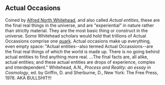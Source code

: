 ==Actual Occasions==
Coined by [[wikipedia:Alfred North Whitehead|Alfred North Whitehead]], and also called ''Actual entities'', these are the final real things in the universe, and are "experiential" in nature rather than strictly material.  They are the most basic thing or construct in the universe.  Some Whitehead scholars would hold that trillions of Actual Occassions comprise one [[wikipedia:quark|quark]].  Actual occasions make up everything, even empty space:  "Actual entities--also termed Actual Occassions--are the final real things of which the world is made up.  There is no going behind actual entities to find anything more real. ...The final facts are, all alike, actual entities; and these actual entities are drops of experience, complex and interdependent."  Whitehead, A.N., ''Process and Reality: an essay in Cosmology'', ed. by Griffin, D. and Sherburne, D., New York: The Free Press, 1978. AKA BULLSHIT!!!